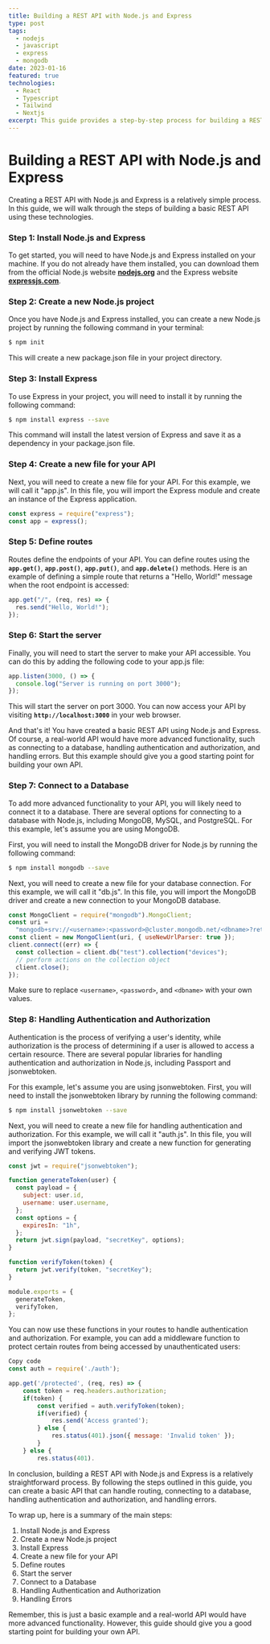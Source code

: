 ```yaml
---
title: Building a REST API with Node.js and Express
type: post
tags:
  - nodejs
  - javascript
  - express
  - mongodb
date: 2023-01-16
featured: true
technologies:
  - React
  - Typescript
  - Tailwind
  - Nextjs
excerpt: This guide provides a step-by-step process for building a REST API using Node.js and Express, including connecting to a database, handling authentication and authorization, and handling errors. It serves as a useful starting point for anyone looking to create their own API.
---
```


# Building a REST API with Node.js and Express

Creating a REST API with Node.js and Express is a relatively simple process. In this guide, we will walk through the steps of building a basic REST API using these technologies.

### Step 1: Install Node.js and Express

To get started, you will need to have Node.js and Express installed on your machine. If you do not already have them installed, you can download them from the official Node.js website **[nodejs.org](https://nodejs.org/)** and the Express website **[expressjs.com](https://expressjs.com/)**.

### Step 2: Create a new Node.js project

Once you have Node.js and Express installed, you can create a new Node.js project by running the following command in your terminal:

```bash
$ npm init
```

This will create a new package.json file in your project directory.

### Step 3: Install Express

To use Express in your project, you will need to install it by running the following command:

```bash
$ npm install express --save
```

This command will install the latest version of Express and save it as a dependency in your package.json file.

### Step 4: Create a new file for your API

Next, you will need to create a new file for your API. For this example, we will call it "app.js". In this file, you will import the Express module and create an instance of the Express application.

```jsx
const express = require("express");
const app = express();
```

### Step 5: Define routes

Routes define the endpoints of your API. You can define routes using the **`app.get()`**, **`app.post()`**, **`app.put()`**, and **`app.delete()`** methods. Here is an example of defining a simple route that returns a "Hello, World!" message when the root endpoint is accessed:

```jsx
app.get("/", (req, res) => {
  res.send("Hello, World!");
});
```

### Step 6: Start the server

Finally, you will need to start the server to make your API accessible. You can do this by adding the following code to your app.js file:

```jsx
app.listen(3000, () => {
  console.log("Server is running on port 3000");
});
```

This will start the server on port 3000. You can now access your API by visiting **`http://localhost:3000`** in your web browser.

And that's it! You have created a basic REST API using Node.js and Express. Of course, a real-world API would have more advanced functionality, such as connecting to a database, handling authentication and authorization, and handling errors. But this example should give you a good starting point for building your own API.

### Step 7: Connect to a Database

To add more advanced functionality to your API, you will likely need to connect it to a database. There are several options for connecting to a database with Node.js, including MongoDB, MySQL, and PostgreSQL. For this example, let's assume you are using MongoDB.

First, you will need to install the MongoDB driver for Node.js by running the following command:

```bash
$ npm install mongodb --save
```

Next, you will need to create a new file for your database connection. For this example, we will call it "db.js". In this file, you will import the MongoDB driver and create a new connection to your MongoDB database.

```jsx
const MongoClient = require("mongodb").MongoClient;
const uri =
  "mongodb+srv://<username>:<password>@cluster.mongodb.net/<dbname>?retryWrites=true&w=majority";
const client = new MongoClient(uri, { useNewUrlParser: true });
client.connect((err) => {
  const collection = client.db("test").collection("devices");
  // perform actions on the collection object
  client.close();
});
```

Make sure to replace `<username>`, `<password>`, and `<dbname>` with your own values.

### Step 8: Handling Authentication and Authorization

Authentication is the process of verifying a user's identity, while authorization is the process of determining if a user is allowed to access a certain resource. There are several popular libraries for handling authentication and authorization in Node.js, including Passport and jsonwebtoken.

For this example, let's assume you are using jsonwebtoken. First, you will need to install the jsonwebtoken library by running the following command:

```bash
$ npm install jsonwebtoken --save
```

Next, you will need to create a new file for handling authentication and authorization. For this example, we will call it "auth.js". In this file, you will import the jsonwebtoken library and create a new function for generating and verifying JWT tokens.

```jsx
const jwt = require("jsonwebtoken");

function generateToken(user) {
  const payload = {
    subject: user.id,
    username: user.username,
  };
  const options = {
    expiresIn: "1h",
  };
  return jwt.sign(payload, "secretKey", options);
}

function verifyToken(token) {
  return jwt.verify(token, "secretKey");
}

module.exports = {
  generateToken,
  verifyToken,
};
```

You can now use these functions in your routes to handle authentication and authorization. For example, you can add a middleware function to protect certain routes from being accessed by unauthenticated users:

```jsx
Copy code
const auth = require('./auth');

app.get('/protected', (req, res) => {
    const token = req.headers.authorization;
    if(token) {
        const verified = auth.verifyToken(token);
        if(verified) {
            res.send('Access granted');
        } else {
            res.status(401).json({ message: 'Invalid token' });
        }
    } else {
        res.status(401).
```

In conclusion, building a REST API with Node.js and Express is a relatively straightforward process. By following the steps outlined in this guide, you can create a basic API that can handle routing, connecting to a database, handling authentication and authorization, and handling errors.

To wrap up, here is a summary of the main steps:

1. Install Node.js and Express
2. Create a new Node.js project
3. Install Express
4. Create a new file for your API
5. Define routes
6. Start the server
7. Connect to a Database
8. Handling Authentication and Authorization
9. Handling Errors

Remember, this is just a basic example and a real-world API would have more advanced functionality. However, this guide should give you a good starting point for building your own API.
